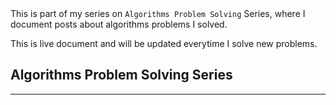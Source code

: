 <div class="series">
This is part of my series on <code>Algorithms Problem Solving</code> Series, where I document posts about algorithms problems I solved.

This is live document and will be updated everytime I solve new problems.

## Algorithms Problem Solving Series

<ul>
  <PostAndDate
    date="2020-05-17"
    title="Jewels and Stones"
    url="algorithms-problem-solving/jewels-and-stones"
  />
  <PostAndDate
    date="2020-05-25"
    title="Ransom Note"
    url="https://leandrotk.github.io/series/algorithms-problem-solving/ransom-note.html"
  />
  <PostAndDate
    date="2020-05-29"
    title="Sum of nodes"
    url="https://leandrotk.github.io/series/algorithms-problem-solving/ransom-note.html"
  />
  <PostAndDate
    date="2020-05-31"
    title="Subtract product and sum"
    url="https://leandrotk.github.io/series/algorithms-problem-solving/sum-of-nodes.html"
  />
  <PostAndDate
    date="2020-06-01"
    title="Cloned Binary Tree"
    url="https://leandrotk.github.io/series/algorithms-problem-solving/subtract-product-and-sum.html"
  />
  <PostAndDate
    date="2020-06-02"
    title="Group the people"
    url="https://leandrotk.github.io/series/algorithms-problem-solving/cloned-binary-tree.html"
  />
  <PostAndDate
    date="2020-06-03"
    title="Equal Reversed Arrays"
    url="https://leandrotk.github.io/series/algorithms-problem-solving/group-the-people.html"
  />
  <PostAndDate
    date="2020-06-04"
    title="Reduce to zero"
    url="https://leandrotk.github.io/series/algorithms-problem-solving/equal-reversed-arrays.html"
  />
  <PostAndDate
    date="2020-06-05"
    title="Even Number of Digits"
    url="https://leandrotk.github.io/series/algorithms-problem-solving/reduce-to-zero.html"
  />
  <PostAndDate
    date="2020-06-06"
    title="Deepest Leaves Sum"
    url="https://leandrotk.github.io/series/algorithms-problem-solving/even-number-of-digits.html"
  />
  <PostAndDate
    date="2020-06-07"
    title="Tree to greater sum"
    url="https://leandrotk.github.io/series/algorithms-problem-solving/deepest-leaves-sum.html"
  />
  <PostAndDate
    date="2020-06-08"
    title="to Lower case"
    url="https://leandrotk.github.io/series/algorithms-problem-solving/tree-to-greater-sum.html"
  />
  <PostAndDate
    date="2020-06-09"
    title="Balanced Strings"
    url="https://leandrotk.github.io/series/algorithms-problem-solving/to-lower-case.html"
  />
  <PostAndDate
    date="2020-06-10"
    title="Number of Students"
    url="https://leandrotk.github.io/series/algorithms-problem-solving/balanced-strings.html"
  />
  <PostAndDate
    date="2020-06-11"
    title="Destination City"
    url="https://leandrotk.github.io/series/algorithms-problem-solving/number-of-students.html"
  />
  <PostAndDate
    date="2020-06-12"
    title="Maximum 69 Number"
    url="https://leandrotk.github.io/series/algorithms-problem-solving/destination-city.html"
  />
  <PostAndDate
    date="2020-06-13"
    title="Shuffle the array"
    url="https://leandrotk.github.io/series/algorithms-problem-solving/maximum-69-number.html"
  />
  <PostAndDate
    date="2020-06-14"
    title="Insert into Binary Search Tree"
    url="https://leandrotk.github.io/series/algorithms-problem-solving/shuffle-the-array.html"
  />
  <PostAndDate
    date="2020-06-15"
    title="Construct Binary Search Tree from Preorder Traversal"
    url="https://leandrotk.github.io/series/algorithms-problem-solving/insert-into-binary-search-tree.html"
  />
  <PostAndDate
    date="2020-06-20"
    title="Odd in Matrix"
    url="https://leandrotk.github.io/series/algorithms-problem-solving/insert-into-binary-search-tree.html"
  />
  <PostAndDate
    date="2020-06-22"
    title="Sort the Matrix Diagonally"
    url="https://leandrotk.github.io/series/algorithms-problem-solving/odd-in-matrix.html"
  />
  <PostAndDate
    date="2020-06-23"
    title="Discount for prices"
    url="https://leandrotk.github.io/series/algorithms-problem-solving/sort-the-matrix-diagonally.html"
  />
  <PostAndDate
    date="2020-06-24"
    title="Running Array Sum"
    url="https://leandrotk.github.io/series/algorithms-problem-solving/discount-for-prices.html"
  />
  <PostAndDate
    date="2021-01-05"
    title="Number of Good Pairs"
    url="https://leandrotk.github.io/series/algorithms-problem-solving/running-array-sum.html"
  />
  <PostAndDate
    date="2021-01-13"
    title="Binary Tree Inorder Traversal"
    url="https://leandrotk.github.io/series/algorithms-problem-solving/number-of-good-pairs.html"
  />
  <PostAndDate
    date="2021-01-18"
    title="Can Reach End"
    url="https://leandrotk.github.io/series/algorithms-problem-solving/binary-tree-inorder-traversal.html"
  />
  <PostAndDate
    date="2021-04-24"
    title="Truncate Sentence"
    url="https://leandrotk.github.io/series/algorithms-problem-solving/can-reach-end.html"
  />
  <PostAndDate
    date="2021-04-25"
    title="Minimum Operations"
    url="https://leandrotk.github.io/series/algorithms-problem-solving/truncate-sentence.html"
  />
  <PostAndDate
    date="2021-06-15"
    title="Check Permutation"
    url="https://leandrotk.github.io/series/algorithms-problem-solving/minimum-operations.html"
  />
  <PostAndDate
    date="2022-02-22"
    title="Decode String"
    url="/series/algorithms-problem-solving/decode-string"
  />
  <PostAndDate
    date="2022-07-10"
    title="Decode the Message"
    url="/series/algorithms-problem-solving/decode-the-message"
  />
  <PostAndDate
    date="2022-09-30"
    title="Convert Sorted Array to Binary Search Tree"
    url="/series/algorithms-problem-solving/convert-sorted-array-to-binary-search-tree"
  />
  <PostAndDate
    date="2023-09-24"
    title="Cracking the Coding Interview: Is Unique"
    url="/series/algorithms-problem-solving/cracking-the-coding-interview-is-unique"
  />
  <PostAndDate
    date="2023-09-25"
    title="Cracking the Coding Interview: Check Permutation"
    url="/series/algorithms-problem-solving/cracking-the-coding-interview-check-permutation"
  />
  <PostAndDate
    date="2023-09-26"
    title="Cracking the Coding Interview: URLify"
    url="/series/algorithms-problem-solving/cracking-the-coding-interview-urlify"
  />
  <PostAndDate
    date="2023-09-27"
    title="Cracking the Coding Interview: Palindrome Permutation"
    url="/series/algorithms-problem-solving/cracking-the-coding-interview-palindrome-permutation"
  />
</ul>

---

</div>
